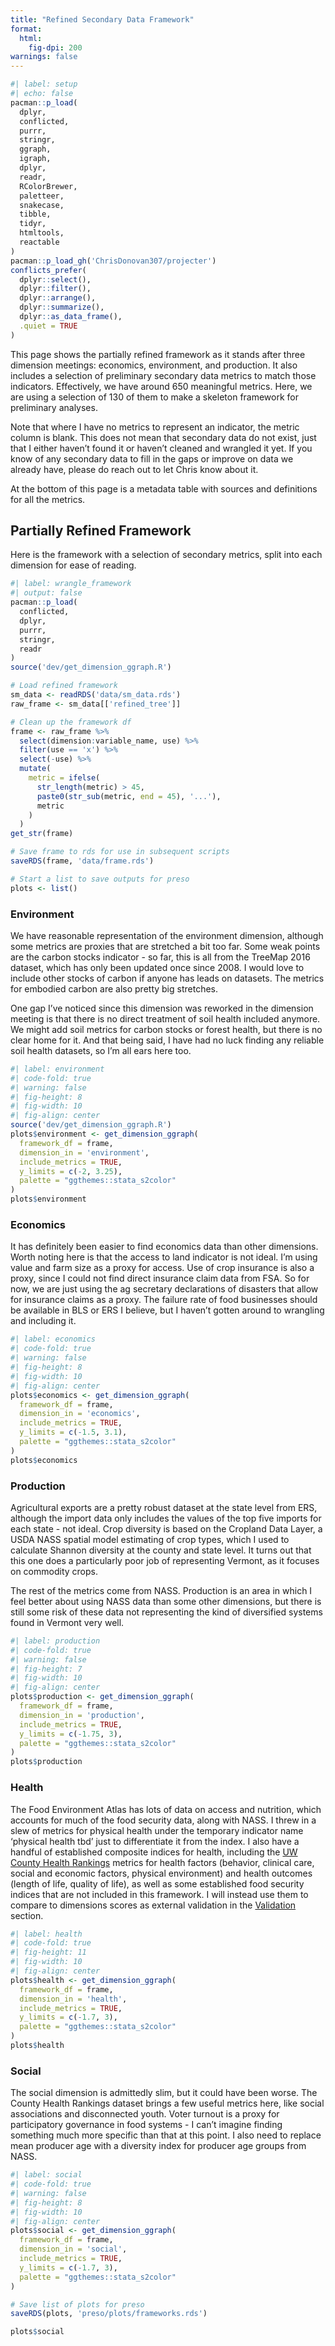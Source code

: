 ```yaml
---
title: "Refined Secondary Data Framework"
format:
  html:
    fig-dpi: 200
warnings: false
---
```


```r
#| label: setup
#| echo: false
pacman::p_load(
  dplyr,
  conflicted,
  purrr,
  stringr,
  ggraph,
  igraph,
  dplyr,
  readr,
  RColorBrewer,
  paletteer,
  snakecase,
  tibble, 
  tidyr,
  htmltools,
  reactable
)
pacman::p_load_gh('ChrisDonovan307/projecter')
conflicts_prefer(
  dplyr::select(),
  dplyr::filter(),
  dplyr::arrange(),
  dplyr::summarize(),
  dplyr::as_data_frame(),
  .quiet = TRUE
)
```

This page shows the partially refined framework as it stands after three dimension meetings: economics, environment, and production. It also includes a selection of preliminary secondary data metrics to match those indicators. Effectively, we have around 650 meaningful metrics. Here, we are using a selection of 130 of them to make a skeleton framework for preliminary analyses.

Note that where I have no metrics to represent an indicator, the metric column is blank. This does not mean that secondary data do not exist, just that I either haven't found it or haven't cleaned and wrangled it yet. If you know of any secondary data to fill in the gaps or improve on data we already have, please do reach out to let Chris know about it.

At the bottom of this page is a metadata table with sources and definitions for all the metrics.

## Partially Refined Framework

Here is the framework with a selection of secondary metrics, split into each dimension for ease of reading.

```r
#| label: wrangle_framework
#| output: false
pacman::p_load(
  conflicted,
  dplyr,
  purrr,
  stringr,
  readr
)
source('dev/get_dimension_ggraph.R')

# Load refined framework
sm_data <- readRDS('data/sm_data.rds')
raw_frame <- sm_data[['refined_tree']]

# Clean up the framework df 
frame <- raw_frame %>% 
  select(dimension:variable_name, use) %>% 
  filter(use == 'x') %>% 
  select(-use) %>% 
  mutate(
    metric = ifelse(
      str_length(metric) > 45,
      paste0(str_sub(metric, end = 45), '...'),
      metric
    )
  )
get_str(frame)

# Save frame to rds for use in subsequent scripts
saveRDS(frame, 'data/frame.rds')

# Start a list to save outputs for preso
plots <- list()
```

### Environment

We have reasonable representation of the environment dimension, although some metrics are proxies that are stretched a bit too far. Some weak points are the carbon stocks indicator - so far, this is all from the TreeMap 2016 dataset, which has only been updated once since 2008. I would love to include other stocks of carbon if anyone has leads on datasets. The metrics for embodied carbon are also pretty big stretches.

One gap I've noticed since this dimension was reworked in the dimension meeting is that there is no direct treatment of soil health included anymore. We might add soil metrics for carbon stocks or forest health, but there is no clear home for it. And that being said, I have had no luck finding any reliable soil health datasets, so I'm all ears here too.

```r
#| label: environment
#| code-fold: true
#| warning: false
#| fig-height: 8
#| fig-width: 10
#| fig-align: center
source('dev/get_dimension_ggraph.R')
plots$environment <- get_dimension_ggraph(
  framework_df = frame,
  dimension_in = 'environment',
  include_metrics = TRUE,
  y_limits = c(-2, 3.25),
  palette = "ggthemes::stata_s2color"
)
plots$environment
```

### Economics

It has definitely been easier to find economics data than other dimensions. Worth noting here is that the access to land indicator is not ideal. I'm using value and farm size as a proxy for access. Use of crop insurance is also a proxy, since I could not find direct insurance claim data from FSA. So for now, we are just using the ag secretary declarations of disasters that allow for insurance claims as a proxy. The failure rate of food businesses should be available in BLS or ERS I believe, but I haven't gotten around to wrangling and including it.

```r
#| label: economics
#| code-fold: true
#| warning: false
#| fig-height: 8
#| fig-width: 10
#| fig-align: center
plots$economics <- get_dimension_ggraph(
  framework_df = frame,
  dimension_in = 'economics',
  include_metrics = TRUE,
  y_limits = c(-1.5, 3.1),
  palette = "ggthemes::stata_s2color"
)
plots$economics
```

### Production

Agricultural exports are a pretty robust dataset at the state level from ERS, although the import data only includes the values of the top five imports for each state - not ideal. Crop diversity is based on the Cropland Data Layer, a USDA NASS spatial model estimating of crop types, which I used to calculate Shannon diversity at the county and state level. It turns out that this one does a particularly poor job of representing Vermont, as it focuses on commodity crops. 

The rest of the metrics come from NASS. Production is an area in which I feel better about using NASS data than some other dimensions, but there is still some risk of these data not representing the kind of diversified systems found in Vermont very well. 

```r
#| label: production
#| code-fold: true
#| warning: false
#| fig-height: 7
#| fig-width: 10
#| fig-align: center
plots$production <- get_dimension_ggraph(
  framework_df = frame,
  dimension_in = 'production',
  include_metrics = TRUE,
  y_limits = c(-1.75, 3),
  palette = "ggthemes::stata_s2color"
)
plots$production
```

### Health

The Food Environment Atlas has lots of data on access and nutrition, which accounts for much of the food security data, along with NASS. I threw in a slew of metrics for physical health under the temporary indicator name 'physical health tbd' just to differentiate it from the index. I also have a handful of established composite indices for health, including the [UW County Health Rankings](https://www.countyhealthrankings.org/what-impacts-health/county-health-rankings-model) metrics for health factors (behavior, clinical care, social and economic factors, physical environment) and health outcomes (length of life, quality of life), as well as some established food security indices that are not included in this framework. I will instead use them to compare to dimensions scores as external validation in the [Validation](../pages/validation.qmd) section.

```r
#| label: health
#| code-fold: true
#| fig-height: 11
#| fig-width: 10
#| fig-align: center
plots$health <- get_dimension_ggraph(
  framework_df = frame,
  dimension_in = 'health',
  include_metrics = TRUE,
  y_limits = c(-1.7, 3),
  palette = "ggthemes::stata_s2color"
)
plots$health
```

### Social

The social dimension is admittedly slim, but it could have been worse. The County Health Rankings dataset brings a few useful metrics here, like social associations and disconnected youth. Voter turnout is a proxy for participatory governance in food systems - I can't imagine finding something much more specific than that at this point. I also need to replace mean producer age with a diversity index for producer age groups from NASS. 

```r
#| label: social
#| code-fold: true
#| warning: false
#| fig-height: 8
#| fig-width: 10
#| fig-align: center
plots$social <- get_dimension_ggraph(
  framework_df = frame,
  dimension_in = 'social',
  include_metrics = TRUE,
  y_limits = c(-1.7, 3),
  palette = "ggthemes::stata_s2color"
)

# Save list of plots for preso
saveRDS(plots, 'preso/plots/frameworks.rds')

plots$social
```
